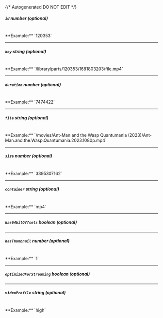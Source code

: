 {/* Autogenerated DO NOT EDIT  */}
##### `id` _number (optional)_
<br/>
**Example:** `120353`

---
##### `key` _string (optional)_
<br/>
**Example:** `/library/parts/120353/1681803203/file.mp4`

---
##### `duration` _number (optional)_
<br/>
**Example:** `7474422`

---
##### `file` _string (optional)_
<br/>
**Example:** `/movies/Ant-Man and the Wasp Quantumania (2023)/Ant-Man.and.the.Wasp.Quantumania.2023.1080p.mp4`

---
##### `size` _number (optional)_
<br/>
**Example:** `3395307162`

---
##### `container` _string (optional)_
<br/>
**Example:** `mp4`

---
##### `has64bitOffsets` _boolean (optional)_

---
##### `hasThumbnail` _number (optional)_
<br/>
**Example:** `1`

---
##### `optimizedForStreaming` _boolean (optional)_

---
##### `videoProfile` _string (optional)_
<br/>
**Example:** `high`


